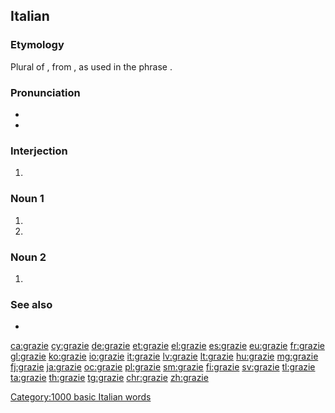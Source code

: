 ==Italian==
{{rfc|ordering, examples, etc.}}

===Etymology===
Plural of {{m|it|grazia}}, from {{etyl|la|it}} {{m|la|gratia}}, as used in the phrase {{m|it||[[gratia]]s [[agere]]|to express thanks}}.

===Pronunciation===
* {{IPA|/ˈɡrattsje/|[ˈɡrät̪͡ːs̪je]|lang=it}}
* {{audio|It-Grazie.oga|Audio|lang=it}}

===Interjection===
{{head|it|interjection}}

# {{l|en|[[thank you]], [[thanks]]!}}

===Noun 1===
{{it-noun|m|-}}

# {{l|en|a "[[thanks]]"}}
# {{l|en|gratitude}}

===Noun 2===
{{head|it|noun plural form|g=f}}

# {{plural of|grazia|lang=it}}

===See also===
* {{l|it|grazie a||thanks to, because of}}

[[Category:1000 basic Italian words]]

[[ca:grazie]]
[[cy:grazie]]
[[de:grazie]]
[[et:grazie]]
[[el:grazie]]
[[es:grazie]]
[[eu:grazie]]
[[fr:grazie]]
[[gl:grazie]]
[[ko:grazie]]
[[io:grazie]]
[[it:grazie]]
[[lv:grazie]]
[[lt:grazie]]
[[hu:grazie]]
[[mg:grazie]]
[[fj:grazie]]
[[ja:grazie]]
[[oc:grazie]]
[[pl:grazie]]
[[sm:grazie]]
[[fi:grazie]]
[[sv:grazie]]
[[tl:grazie]]
[[ta:grazie]]
[[th:grazie]]
[[tg:grazie]]
[[chr:grazie]]
[[zh:grazie]]